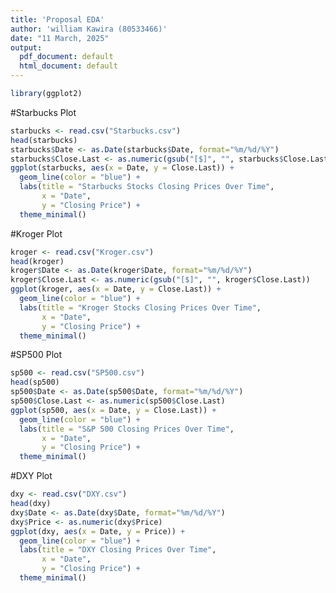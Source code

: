 ```yaml
---
title: 'Proposal EDA'
author: 'william Kawira (80533466)'
date: "11 March, 2025"
output:
  pdf_document: default
  html_document: default
---
```


```r
library(ggplot2)
```

#Starbucks Plot

```r
starbucks <- read.csv("Starbucks.csv")
head(starbucks)
starbucks$Date <- as.Date(starbucks$Date, format="%m/%d/%Y")
starbucks$Close.Last <- as.numeric(gsub("[$]", "", starbucks$Close.Last))
ggplot(starbucks, aes(x = Date, y = Close.Last)) +
  geom_line(color = "blue") +  
  labs(title = "Starbucks Stocks Closing Prices Over Time",
       x = "Date",
       y = "Closing Price") +
  theme_minimal()
```

#Kroger Plot

```r
kroger <- read.csv("Kroger.csv")
head(kroger)
kroger$Date <- as.Date(kroger$Date, format="%m/%d/%Y")
kroger$Close.Last <- as.numeric(gsub("[$]", "", kroger$Close.Last))
ggplot(kroger, aes(x = Date, y = Close.Last)) +
  geom_line(color = "blue") +  
  labs(title = "Kroger Stocks Closing Prices Over Time",
       x = "Date",
       y = "Closing Price") +
  theme_minimal()
```

#SP500 Plot

```r
sp500 <- read.csv("SP500.csv")
head(sp500)
sp500$Date <- as.Date(sp500$Date, format="%m/%d/%Y")
sp500$Close.Last <- as.numeric(sp500$Close.Last)
ggplot(sp500, aes(x = Date, y = Close.Last)) +
  geom_line(color = "blue") +  
  labs(title = "S&P 500 Closing Prices Over Time",
       x = "Date",
       y = "Closing Price") +
  theme_minimal()
```

#DXY Plot

```r
dxy <- read.csv("DXY.csv")
head(dxy)
dxy$Date <- as.Date(dxy$Date, format="%m/%d/%Y")
dxy$Price <- as.numeric(dxy$Price)
ggplot(dxy, aes(x = Date, y = Price)) +
  geom_line(color = "blue") +  
  labs(title = "DXY Closing Prices Over Time",
       x = "Date",
       y = "Closing Price") +
  theme_minimal()
```
